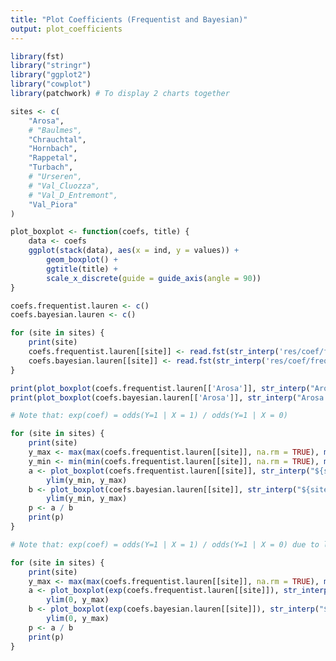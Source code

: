 ```yaml
---
title: "Plot Coefficients (Frequentist and Bayesian)"
output: plot_coefficients
---
```


```r

library(fst)
library("stringr")
library("ggplot2")
library("cowplot")
library(patchwork) # To display 2 charts together
```
```r

sites <- c(
    "Arosa",
    # "Baulmes",
    "Chrauchtal",
    "Hornbach",
    "Rappetal",
    "Turbach",
    # "Urseren",
    # "Val_Cluozza",
    # "Val_D_Entremont",
    "Val_Piora"
)

```
```r

plot_boxplot <- function(coefs, title) {
    data <- coefs
    ggplot(stack(data), aes(x = ind, y = values)) +
        geom_boxplot() +
        ggtitle(title) +
        scale_x_discrete(guide = guide_axis(angle = 90))
}

```

```r

coefs.frequentist.lauren <- c()
coefs.bayesian.lauren <- c()

for (site in sites) {
    print(site)
    coefs.frequentist.lauren[[site]] <- read.fst(str_interp('res/coef/freq_24_5_22/${site}_coef_frequentist.block.lauren.fst'))
    coefs.bayesian.lauren[[site]] <- read.fst(str_interp('res/coef/freq_24_5_22/${site}_coef_bayesian.lauren.fst'))
}

```
```r

print(plot_boxplot(coefs.frequentist.lauren[['Arosa']], str_interp("Arosa (Frequentist)")))
print(plot_boxplot(coefs.bayesian.lauren[['Arosa']], str_interp("Arosa (Bayesian)")))

```
```r

# Note that: exp(coef) = odds(Y=1 | X = 1) / odds(Y=1 | X = 0)

for (site in sites) {
    print(site)
    y_max <- max(max(coefs.frequentist.lauren[[site]], na.rm = TRUE), max(coefs.bayesian.lauren[[site]], na.rm = TRUE))
    y_min <- min(min(coefs.frequentist.lauren[[site]], na.rm = TRUE), min(coefs.bayesian.lauren[[site]], na.rm = TRUE))
    a <- plot_boxplot(coefs.frequentist.lauren[[site]], str_interp("${site} (Frequentist)")) +
        ylim(y_min, y_max)
    b <- plot_boxplot(coefs.bayesian.lauren[[site]], str_interp("${site} (Bayesian)")) +
        ylim(y_min, y_max)
    p <- a / b
    print(p)
}

```

```r

# Note that: exp(coef) = odds(Y=1 | X = 1) / odds(Y=1 | X = 0) due to log odd (p. 164)

for (site in sites) {
    print(site)
    y_max <- max(max(coefs.frequentist.lauren[[site]], na.rm = TRUE), max(exp(coefs.bayesian.lauren[[site]]), na.rm = TRUE))
    a <- plot_boxplot(exp(coefs.frequentist.lauren[[site]]), str_interp("${site} (Frequentist)")) +
        ylim(0, y_max)
    b <- plot_boxplot(exp(coefs.bayesian.lauren[[site]]), str_interp("${site} (Bayesian)")) +
        ylim(0, y_max)
    p <- a / b
    print(p)
}

```